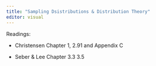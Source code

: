 ```yaml
---
title: "Sampling Dsistributions & Distribution Theory"
editor: visual
---
```



Readings:

-   Christensen Chapter 1, 2.91 and Appendix C

-   Seber & Lee Chapter 3.3 3.5





    			

    		

    	
